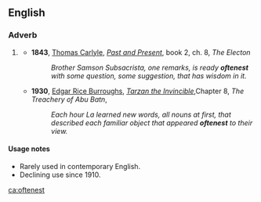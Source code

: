 ==English==

===Adverb===
{{head|en|adverb superlative form}}

# {{context|dated|lang=en}} {{en-superlative of|often}}
#* '''1843''', [[:w:Thomas Carlyle|Thomas Carlyle]], ''[[:w:Past and Present (book)|Past and Present]]'', book 2, ch. 8, ''The Electon''
#*: ''Brother Samson Subsacrista, one remarks, is ready '''oftenest''' with some question, some suggestion, that has wisdom in it.''
#* '''1930''', [[:w:Edgar Rice Burroughs|Edgar Rice Burroughs]], ''[[:w:Tarzan the Invincible|Tarzan the Invincible]]'',Chapter 8, ''The Treachery of Abu Batn'',
#*: ''Each hour La learned new words, all nouns at first, that described each familiar object that appeared '''oftenest''' to their view.''

====Usage notes====
* Rarely used in contemporary English.
* Declining use since 1910.

[[ca:oftenest]]